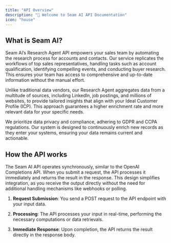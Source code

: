 ```yaml
---
title: "API Overview"
description: "👋 Welcome to Seam AI API Documentation"
icon: "house"
---
```


## What is Seam AI?

Seam AI’s Research Agent API empowers your sales team by automating the research process for accounts and contacts. Our service replicates the workflows of top sales representatives, handling tasks such as account qualification, identifying compelling events, and conducting buyer research. This ensures your team has access to comprehensive and up-to-date information without the manual effort.

Unlike traditional data vendors, our Research Agent aggregates data from a multitude of sources, including LinkedIn, job postings, and millions of websites, to provide tailored insights that align with your Ideal Customer Profile (ICP). This approach guarantees a higher enrichment rate and more relevant data for your specific needs.

We prioritize data privacy and compliance, adhering to GDPR and CCPA regulations. Our system is designed to continuously enrich new records as they enter your systems, ensuring your data remains current and actionable.

## How the API works

The Seam AI API operates synchronously, similar to the OpenAI Completions API. When you submit a request, the API processes it immediately and returns the result in the response. This design simplifies integration, as you receive the output directly without the need for additional handling mechanisms like webhooks or polling.

1. **Request Submission**: You send a POST request to the API endpoint with your input data.

2. **Processing**: The API processes your input in real-time, performing the necessary computations or data retrievals.

3. **Immediate Response**: Upon completion, the API returns the result directly in the response body.